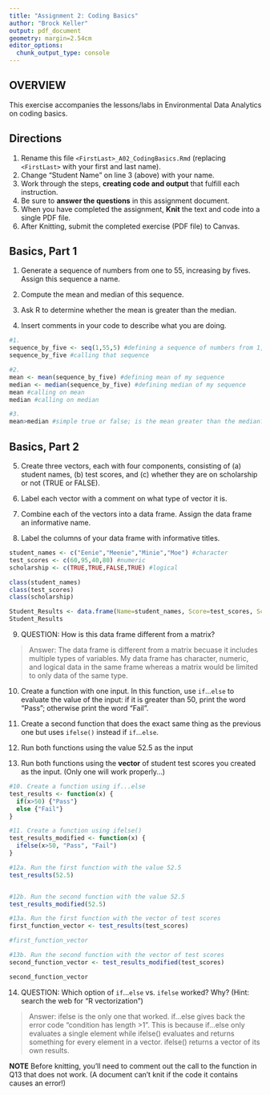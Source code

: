 ```yaml
---
title: "Assignment 2: Coding Basics"
author: "Brock Keller"
output: pdf_document
geometry: margin=2.54cm
editor_options: 
  chunk_output_type: console
---
```


## OVERVIEW

This exercise accompanies the lessons/labs in Environmental Data Analytics on coding basics.

## Directions

1.  Rename this file `<FirstLast>_A02_CodingBasics.Rmd` (replacing `<FirstLast>` with your first and last name).
2.  Change "Student Name" on line 3 (above) with your name.
3.  Work through the steps, **creating code and output** that fulfill each instruction.
4.  Be sure to **answer the questions** in this assignment document.
5.  When you have completed the assignment, **Knit** the text and code into a single PDF file.
6.  After Knitting, submit the completed exercise (PDF file) to Canvas.

## Basics, Part 1

1.  Generate a sequence of numbers from one to 55, increasing by fives. Assign this sequence a name.

2.  Compute the mean and median of this sequence.

3.  Ask R to determine whether the mean is greater than the median.

4.  Insert comments in your code to describe what you are doing.

```r
#1. 
sequence_by_five <- seq(1,55,5) #defining a sequence of numbers from 1, to 55, by 5, and giving it a name
sequence_by_five #calling that sequence

#2. 
mean <- mean(sequence_by_five) #defining mean of my sequence
median <- median(sequence_by_five) #defining median of my sequence
mean #calling on mean
median #calling on median

#3. 
mean>median #simple true or false; is the mean greater than the median?


```

## Basics, Part 2

5.  Create three vectors, each with four components, consisting of (a) student names, (b) test scores, and (c) whether they are on scholarship or not (TRUE or FALSE).

6.  Label each vector with a comment on what type of vector it is.

7.  Combine each of the vectors into a data frame. Assign the data frame an informative name.

8.  Label the columns of your data frame with informative titles.

```r
student_names <- c("Eenie","Meenie","Minie","Moe") #character
test_scores <- c(60,95,40,80) #numeric
scholarship <- c(TRUE,TRUE,FALSE,TRUE) #logical

class(student_names)
class(test_scores)
class(scholarship)

Student_Results <- data.frame(Name=student_names, Score=test_scores, Scholarship_Status=scholarship)
Student_Results


```

9.  QUESTION: How is this data frame different from a matrix?

> Answer: 
The data frame is different from a matrix becuase it includes multiple types of variables. My data frame has character, numeric, and logical data in the same frame whereas a matrix would be limited to only data of the same type. 

10. Create a function with one input. In this function, use `if`...`else` to evaluate the value of the input: if it is greater than 50, print the word "Pass"; otherwise print the word "Fail". 

11. Create a second function that does the exact same thing as the previous one but uses `ifelse()` instead if `if`...`else `. 

12. Run both functions using the value 52.5 as the input

13. Run both functions using the **vector** of student test scores you created as the input. (Only one will work properly...)

```r
#10. Create a function using if...else
test_results <- function(x) {
  if(x>50) {"Pass"}
  else {"Fail"}
}

#11. Create a function using ifelse()
test_results_modified <- function(x) {
  ifelse(x>50, "Pass", "Fail")
}

#12a. Run the first function with the value 52.5
test_results(52.5)


#12b. Run the second function with the value 52.5
test_results_modified(52.5)

#13a. Run the first function with the vector of test scores
first_function_vector <- test_results(test_scores)

#first_function_vector

#13b. Run the second function with the vector of test scores
second_function_vector <- test_results_modified(test_scores)

second_function_vector

```

14. QUESTION: Which option of `if`...`else` vs. `ifelse` worked? Why? (Hint: search the web for "R vectorization")

> Answer:
ifelse is the only one that worked. if...else gives back the error code "condition has length >1". This is because if...else only evaluates a single element while ifelse() evaluates and returns something for every element in a vector. ifelse() returns a vector of its own results.


**NOTE** Before knitting, you'll need to comment out the call to the function in Q13 that does not work. (A document can't knit if the code it contains causes an error!)